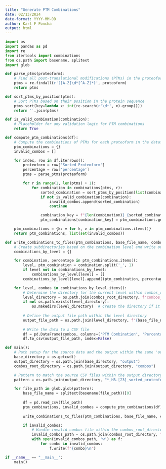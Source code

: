 ---
title: "Generate PTM Combinations"
date: 02/13/2024
date-format: YYYY-MM-DD
author: Karl F Poncha
output: html
---


```{python generate all possible combinations of PTMs up to the proteoform level}
import os
import pandas as pd
import re
from itertools import combinations
from os.path import basename, splitext
import glob

def parse_ptms(proteoform):
    # Find all post-translational modifications (PTMs) in the proteoform string
    ptms = re.findall(r'([A-Z]\d*[^A-Z]*)', proteoform)
    return ptms

def sort_ptms_by_position(ptms):
    # Sort PTMs based on their position in the protein sequence
    ptms.sort(key=lambda x: int(re.search(r'\d+', x).group()))
    return ''.join(ptms)

def is_valid_combination(combination):
    # Placeholder for any validation logic for PTM combinations
    return True

def compute_ptm_combinations(df):
    # Compute the combinations of PTMs for each proteoform in the dataframe
    ptm_combinations = {}
    invalid_combos = []

    for index, row in df.iterrows():
        proteoform = row['Sorted Proteoform']
        percentage = row['percentage']
        ptms = parse_ptms(proteoform)

        for r in range(1, len(ptms) + 1):
            for combination in combinations(ptms, r):
                sorted_combination = sort_ptms_by_position(list(combination))
                if not is_valid_combination(combination):
                    invalid_combos.append(sorted_combination)
                    continue

                combination_key = f"{len(combination)}_{sorted_combination}"
                ptm_combinations[combination_key] = ptm_combinations.get(combination_key, 0) + percentage

    ptm_combinations = {k: v for k, v in ptm_combinations.items()}
    return ptm_combinations, list(set(invalid_combos))

def write_combinations_to_files(ptm_combinations, base_file_name, combos_root_directory):
    # Create subdirectories based on the combination level and write output files accordingly
    combinations_by_level = {}

    for combination, percentage in ptm_combinations.items():
        level, ptm_combination = combination.split('_', 1)
        if level not in combinations_by_level:
            combinations_by_level[level] = []
        combinations_by_level[level].append((ptm_combination, percentage))

    for level, combos in combinations_by_level.items():
        # Determine the directory for the current level within combos_root_directory
        level_directory = os.path.join(combos_root_directory, f'combos_{level}')
        if not os.path.exists(level_directory):
            os.makedirs(level_directory)  # Create the directory if it does not exist
        
        # Define the output file path within the level directory
        output_file_path = os.path.join(level_directory, f'{base_file_name}_combos_{level}.csv')
        
        # Write the data to a CSV file
        df = pd.DataFrame(combos, columns=['PTM Combination', 'Percentage Abundance']).drop_duplicates()
        df.to_csv(output_file_path, index=False)

def main():
    # Path setup for the source data and the output within the same 'output' folder
    base_directory = os.getcwd()
    output_directory = os.path.join(base_directory, "output")
    combos_root_directory = os.path.join(output_directory, "combos")

    # Pattern to match the source CSV files within the output directory
    pattern = os.path.join(output_directory, "*_H3.[23]_sorted_proteoform.csv")

    for file_path in glob.glob(pattern):
        base_file_name = splitext(basename(file_path))[0]
        
        df = pd.read_csv(file_path)
        ptm_combinations, invalid_combos = compute_ptm_combinations(df)
        
        write_combinations_to_files(ptm_combinations, base_file_name, combos_root_directory)

        if invalid_combos:
            # Handle invalid combos file within the combos_root_directory
            invalid_combos_path = os.path.join(combos_root_directory, f'{base_file_name}_invalid_combos.log')
            with open(invalid_combos_path, 'w') as f:
                for combo in invalid_combos:
                    f.write(f"{combo}\n")

if __name__ == "__main__":
    main()
    
```